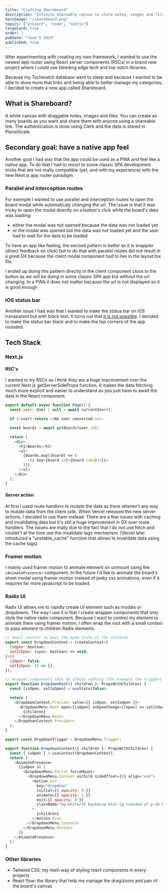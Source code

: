 ```yaml
---
title: "Crafting Shareboard"
description: "Infinite shareable canvas to store notes, images and files."
heroImage: "/shareboard.png"
topics: ["project", "code", "nextjs"]
largeCard: true
order: 1
pubDate: "June 5 2023"
published: true
---
```


After experimenting with creating my own framework, I wanted to use the newest app router using React server components (RSCs) in a brand new project where I could use bleeding edge tech and top notch libraries.

Because my Techwatch database went to sleep and because I wanted to be able to store more that links and being able to better manage my categories, I decided to create a new app called Shareboard.

## What is Shareboard?

A white canvas with draggable notes, images and files. You can create as many boards as you want and share them with anyone using a shareable link. The authentication is done using Clerk and the data is stored in PlanetScale.

## Secondary goal: have a native app feel

Another goal I had was that the app could be used as a PWA and feel like a native app. To do that I had to resort to some classic SPA development tricks that are not really compatible (yet, and with my experience) with the new Next.js app router paradigm.

### Parallel and interception routes

For exemple I wanted to use parallel and interception routes to open the board modal while automaticaly changing the url. The issue is that it was tricky to open the modal directly on a button's click while the board's data was loading:

- either the modal was not opened because the data was not loaded yet
- or the modal was opened but the data was not loaded yet and the user had to wait for the data to be loaded

To have an app like feeling, the second pattern is better as it is snappier (direct feedback on click) but to do that with parallel routes did not result in a great DX because the client modal component had to live in the layout.tsx file.

I ended up doing this pattern directly in the client component close to the button as we will be doing in some classic SPA app but without the url changing. In a PWA it does not matter because the url is not displayed so it is good enough

### iOS status bar

Another issue I had was that I wanted to make the status bar on iOS transparent but with black text. It turns out that [it is not possible](https://stackoverflow.com/a/40786240). I decided to make the status bar black and to make the top corners of the app rounded.

## Tech Stack

### Next.js

#### RSC's

I wanted to try RSCs as I think they are a huge improvement over the current Next.js getServerSideProps function. It makes the data fetching much more explicit and easier to understand as you just have to await the data in the React component.

```javascript
export default async function Page() {
  const user: User | null = await currentUser();

  if (!user) return <>No user connected.</>;

  const boards = await getBoards(user.id);

  return (
    <div>
      <h1>Boards</h1>
      <ul>
        {boards.map((board) => (
          <li key={board.id}>{board.name}</li>
        ))}
      </ul>
    </div>
  );
}
```

#### Server action

At first I used route handlers to mutate the data as there wheren't any way to mutate data from the client side. When Vercel released the new server actions, I decided to use them instead. There are a few issues with caching and invalidating data but it's still a huge improvement in DX over route handlers.
The issues are maily due to the fact that I do not use fetch and couldn't at the time use the invalidate tags mechanism. (Vercel later introduced a "unstable_cache" function that allows to invalidate data using the cache tags)

### Framer motion

I mainly used framer motion to animate element on unmount using the `<AnimatePresence>` component. In the future I'd like to animate the board's sheet modal using framer motion instead of janky css animations, even if it requires far more javascript to be loaded.

### Radix UI

Radix UI allows me to rapidly create UI element such as modals or dropdowns. The way i use it is that I create wrapper components that only style the native radix component. Because I want to control my element to animate them using framer motion, I often wrap the root with a small context to pass element to children Radix elements.

```javascript
// Small context to pass the open state to the children
export const DropdownContext = createContext<{
  isOpen: boolean;
  setIsOpen: (open: boolean) => void;
}>({
  isOpen: false,
  setIsOpen: () => {},
});
```

```javascript
// Wrapper components that do almost nothing (for example the trigger) but styling
export function DropdownRoot({ children }: PropsWithChildren) {
  const [isOpen, setIsOpen] = useState(false);

  return (
    <DropdownContext.Provider value={{ isOpen, setIsOpen }}>
      <DropdownMenu.Root open={isOpen} onOpenChange={(open) => setIsOpen(open)}>
        {children}
      </DropdownMenu.Root>
    </DropdownContext.Provider>
  );
}

export const DropdownTrigger = DropdownMenu.Trigger;

export function DropdownContent({ children }: PropsWithChildren) {
  const { isOpen } = useContext(DropdownContext);
  return (
    <AnimatePresence>
      {isOpen && (
        <DropdownMenu.Portal forceMount>
          <DropdownMenu.Content asChild sideOffset={8} align="end">
            <motion.div
              key="dropdown"
              initial={{ opacity: 0 }}
              animate={{ opacity: 1 }}
              exit={{ opacity: 0 }}
              className="bg-white/70 backdrop-blur-lg rounded-xl p-16 border border-slate-200 flex flex-col gap-4 z-[100]"
            >
              {children}
            </motion.div>
          </DropdownMenu.Content>
        </DropdownMenu.Portal>
      )}
    </AnimatePresence>
  );
}
```

### Other libraries

- Tailwind CSS: my main way of styling react components in every projects
- React flow: the library that help me manage the drag/zoom and pan of the board's canvas
